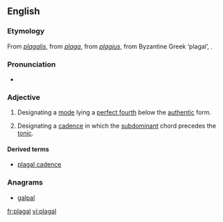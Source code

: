 ==English==

===Etymology===
From {{etyl|LL.}} ''[[plagalis]]'', from {{etyl|la}} ''[[plaga]]'', from ''[[plagius]]'', from Byzantine Greek {{term|πλάγιος|tr=plagios|lang=grc}} ‘plagal’, {{etyl|grc}} {{term|πλάγιος||oblique|tr=plagios|lang=grc}}.

===Pronunciation===
* {{IPA|/ˈpleɪɡəl/}}

===Adjective===
{{en-adj}}

# {{music}} Designating a [[mode]] lying a [[perfect fourth]] below the [[authentic]] form.
# {{music}} Designating a [[cadence]] in which the [[subdominant]] chord precedes the [[tonic]].

====Derived terms====
* [[plagal cadence]]

===Anagrams===
* [[galpal#English|galpal]]

[[fr:plagal]]
[[vi:plagal]]